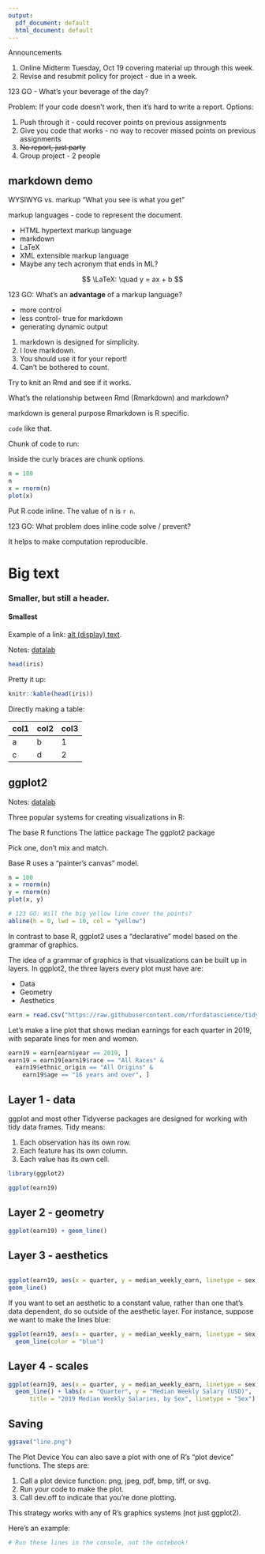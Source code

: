 ```yaml
---
output:
  pdf_document: default
  html_document: default
---
```

Announcements

1. Online Midterm Tuesday, Oct 19 covering material up through this week.
2. Revise and resubmit policy for project - due in a week.

123 GO - What's your beverage of the day?

Problem: If your code doesn't work, then it's hard to write a report.
Options:

1. Push through it - could recover points on previous assignments
2. Give you code that works - no way to recover missed points on previous assignments
3. ~~No report, just party~~
4. Group project - 2 people


## markdown demo

WYSIWYG vs. markup
"What you see is what you get"

markup languages - code to represent the document.

- HTML hypertext markup language
- markdown
- LaTeX
- XML extensible markup language
- Maybe any tech acronym that ends in ML?

$$
\LaTeX: \quad y = ax + b
$$

123 GO: What's an __advantage__ of a markup language?

- more control
- less control- true for markdown
- generating dynamic output

1. markdown is designed for simplicity.
2. I love markdown.
1. You should use it for your report!
4. Can't be bothered to count.

Try to knit an Rmd and see if it works.

What's the relationship between Rmd (Rmarkdown) and markdown?

markdown is general purpose
Rmarkdown is R specific.

`code` like that.

Chunk of code to run:

Inside the curly braces are chunk options.
```r
n = 100
n
x = rnorm(n)
plot(x)
```


Put R code inline. The value of n is `r n`.

123 GO: What problem does inline code solve / prevent?

It helps to make computation reproducible.

# Big text

### Smaller, but still a header.

#### Smallest


Example of a link: [alt (display) text](URL).

Notes: [datalab](https://ucdavisdatalab.github.io/workshop_r_basics/exploring-your-data.html#data-visualization)

```r
head(iris)
```

Pretty it up:

```r
knitr::kable(head(iris))
```

Directly making a table:

col1 | col2 | col3
- | -- | ---
a | b | 1
c | d | 2




## ggplot2

Notes: [datalab](https://ucdavisdatalab.github.io/workshop_r_basics/exploring-your-data.html#data-visualization)

Three popular systems for creating visualizations in R:

The base R functions
The lattice package
The ggplot2 package

Pick one, don't mix and match.

Base R uses a "painter's canvas" model.


```R
n = 100
x = rnorm(n)
y = rnorm(n)
plot(x, y)

# 123 GO: Will the big yellow line cover the points?
abline(h = 0, lwd = 10, col = "yellow")
```

In contrast to base R, ggplot2 uses a "declarative" model based on the grammar of graphics.

The idea of a grammar of graphics is that visualizations can be built up in layers. In ggplot2, the three layers every plot must have are:

- Data
- Geometry
- Aesthetics


```R
earn = read.csv("https://raw.githubusercontent.com/rfordatascience/tidytuesday/master/data/2021/2021-02-23/earn.csv")
```

Let’s make a line plot that shows median earnings for each quarter in 2019, with separate lines for men and women.

```R
earn19 = earn[earn$year == 2019, ]
earn19 = earn19[earn19$race == "All Races" &
  earn19$ethnic_origin == "All Origins" &
    earn19$age == "16 years and over", ]
```



## Layer 1 - data

ggplot and most other Tidyverse packages are designed for working with tidy data frames. Tidy means:

1. Each observation has its own row.
2. Each feature has its own column.
3. Each value has its own cell.

```R
library(ggplot2)

ggplot(earn19)

```


## Layer 2 - geometry

```R
ggplot(earn19) + geom_line()
```


## Layer 3 - aesthetics

```R

ggplot(earn19, aes(x = quarter, y = median_weekly_earn, linetype = sex)) + 
geom_line()

```

If you want to set an aesthetic to a constant value, rather than one that’s data dependent, do so outside of the aesthetic layer. For instance, suppose we want to make the lines blue:

```R
ggplot(earn19, aes(x = quarter, y = median_weekly_earn, linetype = sex)) +
  geom_line(color = "blue")
```

## Layer 4 - scales

```R
ggplot(earn19, aes(x = quarter, y = median_weekly_earn, linetype = sex)) +
  geom_line() + labs(x = "Quarter", y = "Median Weekly Salary (USD)",
      title = "2019 Median Weekly Salaries, by Sex", linetype = "Sex")
```


## Saving

```R
ggsave("line.png")
```

The Plot Device
You can also save a plot with one of R’s “plot device” functions. The steps are:

1. Call a plot device function: png, jpeg, pdf, bmp, tiff, or svg.
1. Run your code to make the plot.
1. Call dev.off to indicate that you’re done plotting.

This strategy works with any of R’s graphics systems (not just ggplot2).

Here’s an example:

```R
# Run these lines in the console, not the notebook!
```


